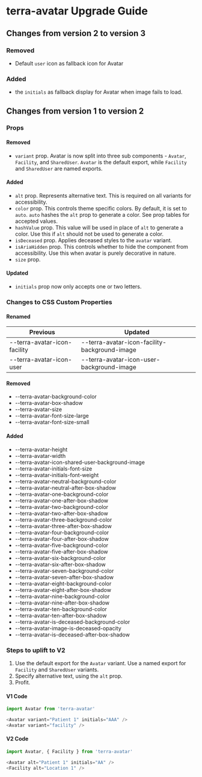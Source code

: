 
<Badge />

# terra-avatar Upgrade Guide
## Changes from version 2 to version 3

### Removed
* Default `user` icon as fallback icon for Avatar

### Added
* the `initials` as fallback display for Avatar when image fails to load.

## Changes from version 1 to version 2

### Props
#### Removed
* `variant` prop. Avatar is now split into three sub components - `Avatar`, `Facility`, and `SharedUser`. `Avatar` is the default export, while `Facility` and `SharedUser` are named exports.

#### Added
* `alt` prop. Represents alternative text. This is required on all variants for accessibility.
* `color` prop. This controls theme specific colors. By default, it is set to `auto`. `auto` hashes the `alt` prop to generate a color. See prop tables for accepted values.
* `hashValue` prop. This value will be used in place of `alt` to generate a color. Use this if `alt` should not be used to generate a color.
* `isDeceased` prop. Applies deceased styles to the `avatar` variant.
* `isAriaHidden` prop. This controls whether to hide the component from accessibility. Use this when avatar is purely decorative in nature.
* `size` prop.

#### Updated
* `initials` prop now only accepts one or two letters.

### Changes to CSS Custom Properties

#### Renamed

| Previous | Updated |
|-|-|
| --terra-avatar-icon-facility | --terra-avatar-icon-facility-background-image |
| --terra-avatar-icon-user | --terra-avatar-icon-user-background-image |

#### Removed
* --terra-avatar-background-color
* --terra-avatar-box-shadow
* --terra-avatar-size
* --terra-avatar-font-size-large
* --terra-avatar-font-size-small

#### Added
* --terra-avatar-height
* --terra-avatar-width
* --terra-avatar-icon-shared-user-background-image
* --terra-avatar-initials-font-size
* --terra-avatar-initials-font-weight
* --terra-avatar-neutral-background-color
* --terra-avatar-neutral-after-box-shadow
* --terra-avatar-one-background-color
* --terra-avatar-one-after-box-shadow
* --terra-avatar-two-background-color
* --terra-avatar-two-after-box-shadow
* --terra-avatar-three-background-color
* --terra-avatar-three-after-box-shadow
* --terra-avatar-four-background-color
* --terra-avatar-four-after-box-shadow
* --terra-avatar-five-background-color
* --terra-avatar-five-after-box-shadow
* --terra-avatar-six-background-color
* --terra-avatar-six-after-box-shadow
* --terra-avatar-seven-background-color
* --terra-avatar-seven-after-box-shadow
* --terra-avatar-eight-background-color
* --terra-avatar-eight-after-box-shadow
* --terra-avatar-nine-background-color
* --terra-avatar-nine-after-box-shadow
* --terra-avatar-ten-background-color
* --terra-avatar-ten-after-box-shadow
* --terra-avatar-is-deceased-background-color
* --terra-avatar-image-is-deceased-opacity
* --terra-avatar-is-deceased-after-box-shadow

### Steps to uplift to V2
1. Use the default export for the `Avatar` variant. Use a named export for `Facility` and `SharedUser` variants.
2. Specify alternative text, using the `alt` prop.
3. Profit.

#### V1 Code
```javascript
import Avatar from 'terra-avatar'

<Avatar variant="Patient 1" initials="AAA" />
<Avatar variant="facility" />
```

#### V2 Code
```javascript
import Avatar, { Facility } from 'terra-avatar'

<Avatar alt="Patient 1" initials="AA" />
<Facility alt="Location 1" />
```
